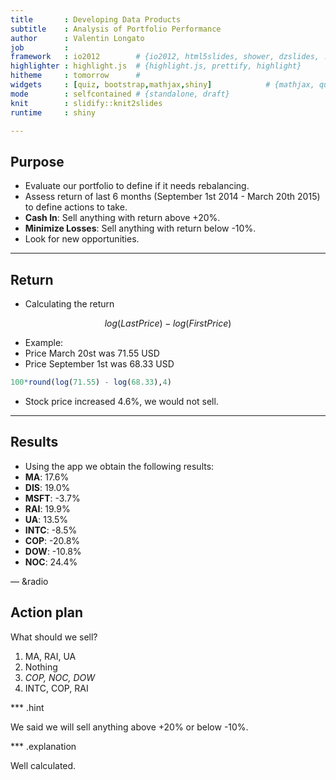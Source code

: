 ```yaml
--- 
title       : Developing Data Products
subtitle    : Analysis of Portfolio Performance
author      : Valentin Longato
job         : 
framework   : io2012        # {io2012, html5slides, shower, dzslides, ...}
highlighter : highlight.js  # {highlight.js, prettify, highlight}
hitheme     : tomorrow      # 
widgets     : [quiz, bootstrap,mathjax,shiny]            # {mathjax, quiz, bootstrap}
mode        : selfcontained # {standalone, draft}
knit        : slidify::knit2slides
runtime     : shiny

--- 
```


## Purpose

- Evaluate our portfolio to define if it needs rebalancing.
- Assess return of last 6 months (September 1st 2014 - March 20th 2015) to define actions to take.
 - <b>Cash In</b>: Sell anything with return above +20%.
 - <b>Minimize Losses</b>: Sell anything with return below -10%.
- Look for new opportunities.

--- 

## Return

- Calculating the return

$$log(Last Price) - log(First Price)$$

- Example: 
 - Price March 20st was 71.55 USD 
 - Price September 1st was 68.33 USD

```r
100*round(log(71.55) - log(68.33),4)
``` 

- Stock price increased 4.6%, we would not sell.

---

## Results

- Using the app we obtain the following results:
 - <b>MA</b>: 17.6%
 - <b>DIS</b>: 19.0%
 - <b>MSFT</b>: -3.7%
 - <b>RAI</b>: 19.9%
 - <b>UA</b>: 13.5%
 - <b>INTC</b>: -8.5%
 - <b>COP</b>: -20.8%
 - <b>DOW</b>: -10.8%
 - <b>NOC</b>: 24.4%

--- &radio

## Action plan

What should we sell?

1. MA, RAI, UA
2. Nothing
3. _COP, NOC, DOW_
4. INTC, COP, RAI

*** .hint 

We said we will sell anything above +20% or below -10%.

*** .explanation

Well calculated.